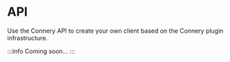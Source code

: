 # API

Use the Connery API to create your own client based on the Connery plugin infrastructure.

:::info
Coming soon...
:::
